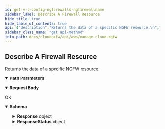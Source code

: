 ```yaml
---
id: get-v-1-config-ngfirewalls-ngfirewallname
sidebar_label: Describe A Firewall Resource
hide_title: true
hide_table_of_contents: true
api: {"description":"Returns the data of a specific NGFW resource.\n","operationId":"get-v1-config-ngfirewalls-ngfirewallname","parameters":[{"description":"The name of the NGFW.\n","in":"path","name":"ngfirewallname","required":true,"schema":{"type":"string"}}],"requestBody":{"content":{"application/json":{"schema":{"additionalProperties":false,"properties":{"AccountId":{"description":"The unique ID of the account.\n","title":"Accountid","type":"string"}},"title":"ReadFWResourceRequest","type":"object"}}}},"responses":{"200":{"content":{"application/json":{"schema":{"properties":{"Response":{"description":"The API call response.\n","properties":{"Firewall":{"properties":{"AccountId":{"description":"The unique ID of the account.\n","title":"Accountid","type":"string"},"AppIdVersion":{"description":"The App-ID version of the specified application.\n","maxLength":64,"minLength":1,"pattern":"^[0-9]+-[0-9]+$","title":"Appidversion","type":"string"},"AutomaticUpgradeAppIdVersion":{"default":true,"description":"Specify whether to automatically upgrade to the latest App-ID version.\n","title":"Automaticupgradeappidversion","type":"boolean"},"Description":{"description":"Description of the NGFW.\n","title":"Description","type":"string"},"EndpointMode":{"description":"The management mode used to create endpoints automatically or manually.\n","enum":["ServiceManaged","CustomerManaged"],"title":"Endpointmode","type":"string"},"EndpointServiceName":{"default":"Creating","title":"Endpointservicename","type":"string"},"FirewallName":{"description":"Name of the NGFW, unique in a region for each customer. \n","maxLength":128,"minLength":1,"pattern":"^[a-zA-Z0-9-]+$","title":"Firewallname","type":"string"},"GlobalRuleStackName":{"description":"Name of the global rulestack.\n","title":"Globalrulestackname","type":"string"},"RuleStackName":{"description":"Name of the local rulestack.\n","title":"Rulestackname","type":"string"},"SubnetMappings":{"description":"The public subnets for your NGFW. Each subnet must belong to a different Availability Zone in the VPC. NGFW creates an NGFW endpoint in each subnet.\n","items":{"type":"object"},"title":"Subnetmappings","type":"array"},"Tags":{"description":"The key:value pairs to associate with a resource.\n","items":{"type":"object"},"title":"Tags","type":"array"},"UpdateToken":{"default":"1","description":"Refresh token.\n","title":"Updatetoken","type":"string"},"VpcId":{"description":"The unique identifier of the VPCs that you want NGFW to retrieve. Leave this blank to retrieve all VPCs. \n","title":"Vpcid","type":"string"}},"required":["EndpointMode","FirewallName","SubnetMappings","VpcId"],"title":"ReadFirewallResource","type":"object"},"Status":{"description":"Status of NGFW.\n","properties":{"Attachments":{"description":"The endpoint attachment.\n","items":{"properties":{"EndpointId":{"description":"The unique ID of the endpoint.\n","title":"Endpointid","type":"string"},"RejectedReason":{"description":"Reason of rejection.\n","title":"Rejectedreason","type":"string"},"Status":{"enum":["ACCEPTED","PENDING","REJECTED"],"title":"Status","type":"string"},"SubnetId":{"description":"The unique ID of the subnet in your VPC.\n","title":"Subnetid","type":"string"}},"required":["EndpointId","Status"],"title":"ResourceAttachment","type":"object"},"title":"Attachments","type":"array"},"FailureReason":{"description":"The reason for failure.\n","title":"Failurereason","type":"string"},"FirewallStatus":{"enum":["CREATING","UPDATING","DELETING","CREATE_COMPLETE","UPDATE_COMPLETE","CREATE_FAIL","UPDATE_FAIL","DELETE_FAIL"],"title":"Firewallstatus","type":"string"},"RuleStackStatus":{"description":"Status of rulestack.\n","title":"Rulestackstatus","type":"string"}},"required":["Attachments","FirewallStatus"],"title":"ResourceStatus","type":"object"}},"title":"ResponseData","type":"object"},"ResponseStatus":{"description":"The API call response status.\n","additionalProperties":false,"properties":{"ErrorCode":{"default":0,"description":"Default value of a successful response is 0. Any other number indicates an error code.  \n\n400—HTTP bad request\n* InvalidRequestException—Operation failed due to invalid request. For example, unsupported parameter name or value in the request.\n* ResourceNotFoundException—Unable to locate a resource using the parameters you provided.\n* ThrottlingException—Operation failed due to throttling limitations.  \n\n500—Bad request \n* InternalServerError—Your request is valid but Cloud NGFW could not perform the operation due to a system issue.\n","title":"Errorcode","type":"integer"},"Reason":{"description":"The error description\n","title":"Reason","type":"string"}},"title":"Result","type":"object"}},"title":"ReadFWResourceResponse","type":"object"}}},"description":"OK"}},"tags":["ManageNGFW"],"method":"get","path":"/v1/config/ngfirewalls/{ngfirewallname}","servers":[{"url":"https://api.us-east-1.aws.cloudngfw.paloaltonetworks.com"}],"jsonRequestBodyExample":{"AccountId":"string"},"info":{"contact":{},"description":"Add and modify the user IAM rules and permission policies required to expand or reduce their access and permissions. You can also delete a user. And individual users can view their roles and change their name or password as necessary.                                 \n","title":"Manage Cloud NGFW","version":"1.0.0"},"postman":{"name":"Describe A Firewall Resource","description":{"content":"Returns the data of a specific NGFW resource.\n","type":"text/plain"},"url":{"path":["v1","config","ngfirewalls",":ngfirewallname"],"host":["{{baseUrl}}"],"query":[],"variable":[{"disabled":false,"description":{"content":"(Required) The name of the NGFW.\n","type":"text/plain"},"type":"any","value":"","key":"ngfirewallname"}]},"header":[{"key":"Content-Type","value":"application/json"},{"key":"Accept","value":"application/json"}],"method":"GET","body":{"mode":"raw","raw":"\"\"","options":{"raw":{"language":"json"}}}}}
sidebar_class_name: "get api-method"
info_path: docs/cloudngfw/api/aws/manage-cloud-ngfw
---
```



## Describe A Firewall Resource



Returns the data of a specific NGFW resource.


<details style={{"marginBottom":"1rem"}} data-collapsed={false} open={true}><summary style={{}}><strong>Path Parameters</strong></summary><div><ul><ParamsItem className={"paramsItem"} param={{"description":"The name of the NGFW.\n","in":"path","name":"ngfirewallname","required":true,"schema":{"type":"string"}}}></ParamsItem></ul></div></details><MimeTabs><TabItem label={"application/json"} value={"application/json-schema"}><details style={{}} data-collapsed={false} open={true}><summary style={{"textAlign":"left"}}><strong>Request Body</strong></summary><div style={{"textAlign":"left","marginLeft":"1rem"}}></div><ul style={{"marginLeft":"1rem"}}><SchemaItem collapsible={false} name={"AccountId"} required={false} schemaDescription={"The unique ID of the account.\n"} schemaName={"Accountid"} qualifierMessage={undefined} defaultValue={undefined}></SchemaItem></ul></details></TabItem></MimeTabs><div><ApiTabs><TabItem label={"200"} value={"200"}><div>

OK

</div><div><MimeTabs groupId={"mime-type"}><TabItem label={"application/json"} value={"application/json"}><SchemaTabs groupId={"schema-tabs"}><TabTtem label={"Schema"} value={"Schema"}><details style={{}} data-collapsed={false} open={true}><summary style={{"textAlign":"left"}}><strong>Schema</strong></summary><div style={{"textAlign":"left","marginLeft":"1rem"}}></div><ul style={{"marginLeft":"1rem"}}><SchemaItem collapsible={true} className={"schemaItem"}><details style={{}}><summary style={{}}><strong>Response</strong><span style={{"opacity":"0.6"}}> object</span></summary><div style={{"marginLeft":"1rem"}}><div style={{"marginTop":".5rem","marginBottom":".5rem"}}>

The API call response.


</div><SchemaItem collapsible={true} className={"schemaItem"}><details style={{}}><summary style={{}}><strong>Firewall</strong><span style={{"opacity":"0.6"}}> object</span></summary><div style={{"marginLeft":"1rem"}}><SchemaItem collapsible={false} name={"AccountId"} required={false} schemaDescription={"The unique ID of the account.\n"} schemaName={"Accountid"} qualifierMessage={undefined} defaultValue={undefined}></SchemaItem><SchemaItem collapsible={false} name={"AppIdVersion"} required={false} schemaDescription={"The App-ID version of the specified application.\n"} schemaName={"Appidversion"} qualifierMessage={"**Possible values:** `non-empty` and `<= 64 characters`, Value must match regular expression `^[0-9]+-[0-9]+$`"} defaultValue={undefined}></SchemaItem><SchemaItem collapsible={false} name={"AutomaticUpgradeAppIdVersion"} required={false} schemaDescription={"Specify whether to automatically upgrade to the latest App-ID version.\n"} schemaName={"Automaticupgradeappidversion"} qualifierMessage={undefined} defaultValue={true}></SchemaItem><SchemaItem collapsible={false} name={"Description"} required={false} schemaDescription={"Description of the NGFW.\n"} schemaName={"Description"} qualifierMessage={undefined} defaultValue={undefined}></SchemaItem><SchemaItem collapsible={false} name={"EndpointMode"} required={false} schemaDescription={"The management mode used to create endpoints automatically or manually.\n"} schemaName={"Endpointmode"} qualifierMessage={"**Possible values:** [`ServiceManaged`, `CustomerManaged`]"} defaultValue={undefined}></SchemaItem><SchemaItem collapsible={false} name={"EndpointServiceName"} required={false} schemaDescription={undefined} schemaName={"Endpointservicename"} qualifierMessage={undefined} defaultValue={"Creating"}></SchemaItem><SchemaItem collapsible={false} name={"FirewallName"} required={false} schemaDescription={"Name of the NGFW, unique in a region for each customer. \n"} schemaName={"Firewallname"} qualifierMessage={"**Possible values:** `non-empty` and `<= 128 characters`, Value must match regular expression `^[a-zA-Z0-9-]+$`"} defaultValue={undefined}></SchemaItem><SchemaItem collapsible={false} name={"GlobalRuleStackName"} required={false} schemaDescription={"Name of the global rulestack.\n"} schemaName={"Globalrulestackname"} qualifierMessage={undefined} defaultValue={undefined}></SchemaItem><SchemaItem collapsible={false} name={"RuleStackName"} required={false} schemaDescription={"Name of the local rulestack.\n"} schemaName={"Rulestackname"} qualifierMessage={undefined} defaultValue={undefined}></SchemaItem><SchemaItem collapsible={false} name={"SubnetMappings"} required={false} schemaDescription={"The public subnets for your NGFW. Each subnet must belong to a different Availability Zone in the VPC. NGFW creates an NGFW endpoint in each subnet.\n"} schemaName={"object[]"} qualifierMessage={undefined} defaultValue={undefined}></SchemaItem><SchemaItem collapsible={false} name={"Tags"} required={false} schemaDescription={"The key:value pairs to associate with a resource.\n"} schemaName={"object[]"} qualifierMessage={undefined} defaultValue={undefined}></SchemaItem><SchemaItem collapsible={false} name={"UpdateToken"} required={false} schemaDescription={"Refresh token.\n"} schemaName={"Updatetoken"} qualifierMessage={undefined} defaultValue={"1"}></SchemaItem><SchemaItem collapsible={false} name={"VpcId"} required={false} schemaDescription={"The unique identifier of the VPCs that you want NGFW to retrieve. Leave this blank to retrieve all VPCs. \n"} schemaName={"Vpcid"} qualifierMessage={undefined} defaultValue={undefined}></SchemaItem></div></details></SchemaItem><SchemaItem collapsible={true} className={"schemaItem"}><details style={{}}><summary style={{}}><strong>Status</strong><span style={{"opacity":"0.6"}}> object</span></summary><div style={{"marginLeft":"1rem"}}><div style={{"marginTop":".5rem","marginBottom":".5rem"}}>

Status of NGFW.


</div><SchemaItem collapsible={true} className={"schemaItem"}><details style={{}}><summary style={{}}><strong>Attachments</strong><span style={{"opacity":"0.6"}}> object[]</span></summary><div style={{"marginLeft":"1rem"}}><div style={{"marginTop":".5rem","marginBottom":".5rem"}}>

The endpoint attachment.


</div><SchemaItem collapsible={false} name={"EndpointId"} required={false} schemaDescription={"The unique ID of the endpoint.\n"} schemaName={"Endpointid"} qualifierMessage={undefined} defaultValue={undefined}></SchemaItem><SchemaItem collapsible={false} name={"RejectedReason"} required={false} schemaDescription={"Reason of rejection.\n"} schemaName={"Rejectedreason"} qualifierMessage={undefined} defaultValue={undefined}></SchemaItem><SchemaItem collapsible={false} name={"Status"} required={false} schemaDescription={undefined} schemaName={"Status"} qualifierMessage={"**Possible values:** [`ACCEPTED`, `PENDING`, `REJECTED`]"} defaultValue={undefined}></SchemaItem><SchemaItem collapsible={false} name={"SubnetId"} required={false} schemaDescription={"The unique ID of the subnet in your VPC.\n"} schemaName={"Subnetid"} qualifierMessage={undefined} defaultValue={undefined}></SchemaItem></div></details></SchemaItem><SchemaItem collapsible={false} name={"FailureReason"} required={false} schemaDescription={"The reason for failure.\n"} schemaName={"Failurereason"} qualifierMessage={undefined} defaultValue={undefined}></SchemaItem><SchemaItem collapsible={false} name={"FirewallStatus"} required={false} schemaDescription={undefined} schemaName={"Firewallstatus"} qualifierMessage={"**Possible values:** [`CREATING`, `UPDATING`, `DELETING`, `CREATE_COMPLETE`, `UPDATE_COMPLETE`, `CREATE_FAIL`, `UPDATE_FAIL`, `DELETE_FAIL`]"} defaultValue={undefined}></SchemaItem><SchemaItem collapsible={false} name={"RuleStackStatus"} required={false} schemaDescription={"Status of rulestack.\n"} schemaName={"Rulestackstatus"} qualifierMessage={undefined} defaultValue={undefined}></SchemaItem></div></details></SchemaItem></div></details></SchemaItem><SchemaItem collapsible={true} className={"schemaItem"}><details style={{}}><summary style={{}}><strong>ResponseStatus</strong><span style={{"opacity":"0.6"}}> object</span></summary><div style={{"marginLeft":"1rem"}}><div style={{"marginTop":".5rem","marginBottom":".5rem"}}>

The API call response status.


</div><SchemaItem collapsible={false} name={"ErrorCode"} required={false} schemaDescription={"Default value of a successful response is 0. Any other number indicates an error code.  \n\n400—HTTP bad request\n* InvalidRequestException—Operation failed due to invalid request. For example, unsupported parameter name or value in the request.\n* ResourceNotFoundException—Unable to locate a resource using the parameters you provided.\n* ThrottlingException—Operation failed due to throttling limitations.  \n\n500—Bad request \n* InternalServerError—Your request is valid but Cloud NGFW could not perform the operation due to a system issue.\n"} schemaName={"Errorcode"} qualifierMessage={undefined} defaultValue={0}></SchemaItem><SchemaItem collapsible={false} name={"Reason"} required={false} schemaDescription={"The error description\n"} schemaName={"Reason"} qualifierMessage={undefined} defaultValue={undefined}></SchemaItem></div></details></SchemaItem></ul></details></TabTtem></SchemaTabs></TabItem></MimeTabs></div></TabItem></ApiTabs></div>
      